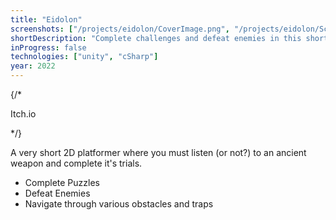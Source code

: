 ```yaml
---
title: "Eidolon"
screenshots: ["/projects/eidolon/CoverImage.png", "/projects/eidolon/Screenshot\ (1).png", "/projects/eidolon/Screenshot\ (2).png", "/projects/eidolon/Screenshot\ (3).png"]
shortDescription: "Complete challenges and defeat enemies in this short 2D platformer"
inProgress: false
technologies: ["unity", "cSharp"]
year: 2022
---
```



<Link href="https://ttttino.itch.io/eidolon">
    <a className=" flex flex-col items-center justify-center h-fit w-fit p-2 bg-rose-600 rounded-md shadow-sm hover:shadow-md hover:scale-105 ">
        <FaItchIo className=" h-6 w-6 mt-1" />
        {/* <p className="mt-1 mb-0 mx-0">Itch.io</p> */}
    </a>
</Link>


A very short 2D platformer where you must listen (or not?) to an ancient weapon and complete it's trials.

* Complete Puzzles
* Defeat Enemies
* Navigate through various obstacles and traps
